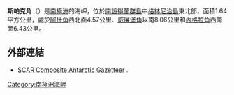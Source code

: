 {{coord|62|26|36.7|S|59|43|35|W|display=title}}

'''斯帕克角'''（{{lang-en|Spark Point}}）是[[南極洲|南極洲]]的海岬，位於[[南設得蘭群島|南設得蘭群島]]中[[格林尼治島|格林尼治島]]東北部，面積1.64平方公里，處於[[阿什角|阿什角]]西北面4.57公里、[[威廉堡角|威廉堡角]]以南8.06公里和[[內格拉角|內格拉角]]西南面6.43公里。

==外部連結==
* [http://data.aad.gov.au/aadc/gaz/scar/ SCAR Composite Antarctic Gazetteer] {{WebCite|url=https://www.webcitation.org/5ug2CfC7m?url=http://data.aad.gov.au/aadc/gaz/scar/ |date=20101202140255 |dateformat=iso }}.

{{Antarctica-geo-stub}}
[[Category:南極洲海岬|Category:南極洲海岬]]